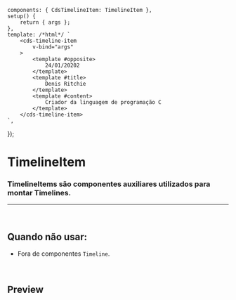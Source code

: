 

<Meta of={TimelineItemStories} />

	components: { CdsTimelineItem: TimelineItem },
	setup() {
		return { args };
	},
	template: /*html*/ `
		<cds-timeline-item
			v-bind="args"
		>
			<template #opposite>
				24/01/20202
			</template>
			<template #title>
				Denis Ritchie
			</template>
			<template #content>
				Criador da linguagem de programação C
			</template>
		</cds-timeline-item>
	`,
});

# TimelineItem

### TimelineItems são componentes auxiliares utilizados para montar Timelines.

***

<br />

## Quando não usar:

* Fora de componentes `Timeline`.

<br />

## Preview

<Canvas>
  <Story of={TimelineItemStories.TimelineItem} />
</Canvas>

<Controls />
